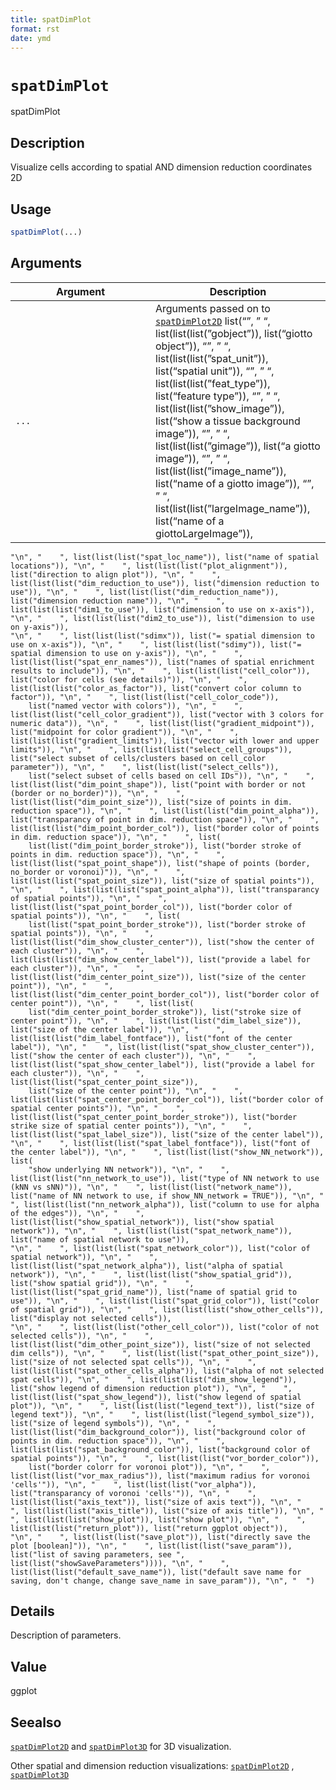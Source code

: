 ```yaml
--- 
title: spatDimPlot 
format: rst 
date: ymd 
--- 
```

# `spatDimPlot`

spatDimPlot


## Description

Visualize cells according to spatial AND dimension reduction coordinates 2D


## Usage

```r
spatDimPlot(...)
```


## Arguments

Argument      |Description
------------- |----------------
`...`     |      Arguments passed on to [`spatDimPlot2D`](#spatdimplot2d)   list("\n", "    ", list(list(list("gobject")), list("giotto object")), "\n", "    ", list(list(list("spat_unit")), list("spatial unit")), "\n", "    ", list(list(list("feat_type")), list("feature type")), "\n", "    ", list(list(list("show_image")), list("show a tissue background image")), "\n", "    ", list(list(list("gimage")), list("a giotto image")), "\n", "    ", list(list(list("image_name")), list("name of a giotto image")), "\n", "    ", list(list(list("largeImage_name")), list("name of a giottoLargeImage")), 
    "\n", "    ", list(list(list("spat_loc_name")), list("name of spatial locations")), "\n", "    ", list(list(list("plot_alignment")), list("direction to align plot")), "\n", "    ", list(list(list("dim_reduction_to_use")), list("dimension reduction to use")), "\n", "    ", list(list(list("dim_reduction_name")), list("dimension reduction name")), "\n", "    ", list(list(list("dim1_to_use")), list("dimension to use on x-axis")), "\n", "    ", list(list(list("dim2_to_use")), list("dimension to use on y-axis")), 
    "\n", "    ", list(list(list("sdimx")), list("= spatial dimension to use on x-axis")), "\n", "    ", list(list(list("sdimy")), list("= spatial dimension to use on y-axis")), "\n", "    ", list(list(list("spat_enr_names")), list("names of spatial enrichment results to include")), "\n", "    ", list(list(list("cell_color")), list("color for cells (see details)")), "\n", "    ", list(list(list("color_as_factor")), list("convert color column to factor")), "\n", "    ", list(list(list("cell_color_code")), 
        list("named vector with colors")), "\n", "    ", list(list(list("cell_color_gradient")), list("vector with 3 colors for numeric data")), "\n", "    ", list(list(list("gradient_midpoint")), list("midpoint for color gradient")), "\n", "    ", list(list(list("gradient_limits")), list("vector with lower and upper limits")), "\n", "    ", list(list(list("select_cell_groups")), list("select subset of cells/clusters based on cell_color parameter")), "\n", "    ", list(list(list("select_cells")), 
        list("select subset of cells based on cell IDs")), "\n", "    ", list(list(list("dim_point_shape")), list("point with border or not (border or no_border)")), "\n", "    ", list(list(list("dim_point_size")), list("size of points in dim. reduction space")), "\n", "    ", list(list(list("dim_point_alpha")), list("transparancy of point in dim. reduction space")), "\n", "    ", list(list(list("dim_point_border_col")), list("border color of points in dim. reduction space")), "\n", "    ", list(
        list(list("dim_point_border_stroke")), list("border stroke of points in dim. reduction space")), "\n", "    ", list(list(list("spat_point_shape")), list("shape of points (border, no_border or voronoi)")), "\n", "    ", list(list(list("spat_point_size")), list("size of spatial points")), "\n", "    ", list(list(list("spat_point_alpha")), list("transparancy of spatial points")), "\n", "    ", list(list(list("spat_point_border_col")), list("border color of spatial points")), "\n", "    ", list(
        list(list("spat_point_border_stroke")), list("border stroke of spatial points")), "\n", "    ", list(list(list("dim_show_cluster_center")), list("show the center of each cluster")), "\n", "    ", list(list(list("dim_show_center_label")), list("provide a label for each cluster")), "\n", "    ", list(list(list("dim_center_point_size")), list("size of the center point")), "\n", "    ", list(list(list("dim_center_point_border_col")), list("border color of center point")), "\n", "    ", list(list(
        list("dim_center_point_border_stroke")), list("stroke size of center point")), "\n", "    ", list(list(list("dim_label_size")), list("size of the center label")), "\n", "    ", list(list(list("dim_label_fontface")), list("font of the center label")), "\n", "    ", list(list(list("spat_show_cluster_center")), list("show the center of each cluster")), "\n", "    ", list(list(list("spat_show_center_label")), list("provide a label for each cluster")), "\n", "    ", list(list(list("spat_center_point_size")), 
        list("size of the center point")), "\n", "    ", list(list(list("spat_center_point_border_col")), list("border color of spatial center points")), "\n", "    ", list(list(list("spat_center_point_border_stroke")), list("border strike size of spatial center points")), "\n", "    ", list(list(list("spat_label_size")), list("size of the center label")), "\n", "    ", list(list(list("spat_label_fontface")), list("font of the center label")), "\n", "    ", list(list(list("show_NN_network")), list(
        "show underlying NN network")), "\n", "    ", list(list(list("nn_network_to_use")), list("type of NN network to use (kNN vs sNN)")), "\n", "    ", list(list(list("network_name")), list("name of NN network to use, if show_NN_network = TRUE")), "\n", "    ", list(list(list("nn_network_alpha")), list("column to use for alpha of the edges")), "\n", "    ", list(list(list("show_spatial_network")), list("show spatial network")), "\n", "    ", list(list(list("spat_network_name")), list("name of spatial network to use")), 
    "\n", "    ", list(list(list("spat_network_color")), list("color of spatial network")), "\n", "    ", list(list(list("spat_network_alpha")), list("alpha of spatial network")), "\n", "    ", list(list(list("show_spatial_grid")), list("show spatial grid")), "\n", "    ", list(list(list("spat_grid_name")), list("name of spatial grid to use")), "\n", "    ", list(list(list("spat_grid_color")), list("color of spatial grid")), "\n", "    ", list(list(list("show_other_cells")), list("display not selected cells")), 
    "\n", "    ", list(list(list("other_cell_color")), list("color of not selected cells")), "\n", "    ", list(list(list("dim_other_point_size")), list("size of not selected dim cells")), "\n", "    ", list(list(list("spat_other_point_size")), list("size of not selected spat cells")), "\n", "    ", list(list(list("spat_other_cells_alpha")), list("alpha of not selected spat cells")), "\n", "    ", list(list(list("dim_show_legend")), list("show legend of dimension reduction plot")), "\n", "    ", 
    list(list(list("spat_show_legend")), list("show legend of spatial plot")), "\n", "    ", list(list(list("legend_text")), list("size of legend text")), "\n", "    ", list(list(list("legend_symbol_size")), list("size of legend symbols")), "\n", "    ", list(list(list("dim_background_color")), list("background color of points in dim. reduction space")), "\n", "    ", list(list(list("spat_background_color")), list("background color of spatial points")), "\n", "    ", list(list(list("vor_border_color")), 
        list("border colorr for voronoi plot")), "\n", "    ", list(list(list("vor_max_radius")), list("maximum radius for voronoi 'cells'")), "\n", "    ", list(list(list("vor_alpha")), list("transparancy of voronoi 'cells'")), "\n", "    ", list(list(list("axis_text")), list("size of axis text")), "\n", "    ", list(list(list("axis_title")), list("size of axis title")), "\n", "    ", list(list(list("show_plot")), list("show plot")), "\n", "    ", list(list(list("return_plot")), list("return ggplot object")), 
    "\n", "    ", list(list(list("save_plot")), list("directly save the plot [boolean]")), "\n", "    ", list(list(list("save_param")), list("list of saving parameters, see ", list(list("showSaveParameters")))), "\n", "    ", list(list(list("default_save_name")), list("default save name for saving, don't change, change save_name in save_param")), "\n", "  ")


## Details

Description of parameters.


## Value

ggplot


## Seealso

[`spatDimPlot2D`](#spatdimplot2d) and [`spatDimPlot3D`](#spatdimplot3d) for 3D visualization.
 
 Other spatial and dimension reduction visualizations:
 [`spatDimPlot2D`](#spatdimplot2d) ,
 [`spatDimPlot3D`](#spatdimplot3d)


